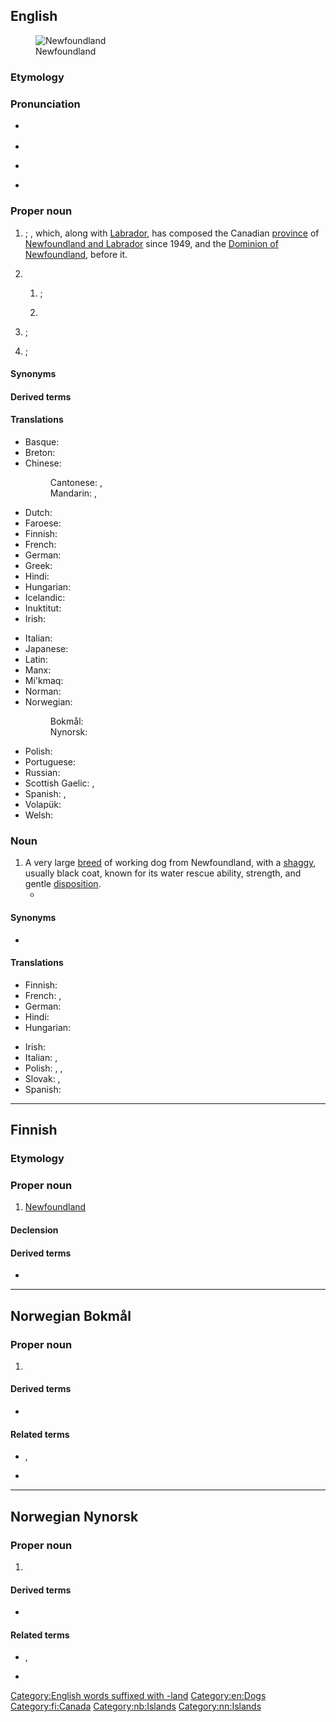 ==English==
{{wikipedia}}
[[File:Newfoundland_map.png|thumb|Newfoundland]]

===Etymology===
{{calque|en|pt|Terra Nova||New Land}}

===Pronunciation===
* {{a|UK}} {{IPA|en|/ˈnjuːˌfaʊnd.lənd/|/ˈnjuː.fənd.lənd/|/ˈnjuː.fənd.lænd/}}
* {{audio|en|LL-Q1860 (eng)-Vealhurl-Newfoundland.wav|Audio (Southern England)}}
* {{a|US}} {{IPA|en|/ˈn(j)uˌfaʊnd.lənd/|/ˈn(j)u.fənd.lənd/|/ˈn(j)u.fəndˌlænd/|/ˈn(j)uˌfaʊnd.lænd/}}
* {{a|Canada}} {{IPA|en|/ˈnu.fənˌlænd/|/ˈnu.fəndˌlænd/}}

===Proper noun===
{{en-proper noun}}

# {{ellipsis of|en|Island of Newfoundland}}; {{place|en|large island|off the coast of|eastern|c/Canada}}, which, along with [[Labrador]], has composed the Canadian [[province]] of [[Newfoundland and Labrador]] since 1949, and the [[Dominion of Newfoundland]], before it.
# {{place|en|province|c/Canada}}
## {{lb|en|historical}} {{former name of|en|Newfoundland and Labrador}}; 
## {{lb|en|informal}} {{ellipsis of|en|Newfoundland and Labrador}}
# {{lb|en|historical}} {{ellipsis of|en|Dominion of Newfoundland}}; {{place|en|former country|continent/North America}}
# {{lb|en|historical}} {{ellipsis of|en|Colony of Newfoundland}}; {{place|en|former colony|continent/North America|of|cc/British North America|cc/British Empire|c/UK}}

====Synonyms====
{{col3|en|title=island|
|the Rock
|Newfoundland Island
|Island of Newfoundland
}}

====Derived terms====
{{der3|en|
|Newfoundlander
|Newfie
|Newfoundland speed bump
|Newfoundland and Labrador
|Newfoundland Island
|Island of Newfoundland
|Dominion of Newfoundland
|Colony of Newfoundland
|Newfoundland Colony
}}
{{der4|en|title=provincial abbreviations|
|Nfld
|Nfld.
|NFLD
|NFLD.
|Nl.
|Nl
|NL
|N.L.
|N. L.
}}

====Translations====
{{trans-top|Island off the coast of Eastern Canada}}
* Basque: {{t|eu|Ternua}}
* Breton: {{t|br|Douar-Nevez|m}}
* Chinese:
*: Cantonese: {{t|yue|紐芬蘭|sc=Hani}}, {{t|yue|纽芬兰|tr=nau5 fan1 laan4|sc=Hani}}
*: Mandarin: {{t+|cmn|紐芬蘭|sc=Hani}}, {{t+|cmn|纽芬兰|tr=Niǔfēnlán|sc=Hani}}
* Dutch: {{t|nl|Newfoundland}}
* Faroese: {{t|fo|Nýfundland|n}}
* Finnish: {{t+|fi|Newfoundland}}
* French: {{t+|fr|Terre-Neuve|f}}
* German: {{t+|de|Neufundland|n}}
* Greek: {{t|el|Νέα Γη|f}}
* Hindi: {{t|hi|न्यूफ़ाउंडलैंड|m}}
* Hungarian: {{t+|hu|Újfundland}}
* Icelandic: {{t|is|Nýfundnaland|n}}
* Inuktitut: {{t|iu|ᓂᐅᐸᐅᓛᓐ|sc=Cans}}
* Irish: {{t|ga|Talamh an Éisc}}
{{trans-mid}}
* Italian: {{t|it|Terranova|f}}
* Japanese: {{t|ja|ニューファンドランド|tr=Nyūfandorando}}
* Latin: {{t|la|Terra Nova|f}}
* Manx: {{t|gv|Thalloo yn Eeast|m}}
* Mi'kmaq: {{t|mic|Taqamkuk}}
* Norman: {{t|nrf|Tèrre-Neuve|f}}
* Norwegian:
*: Bokmål: {{t|nb|Newfoundland}}
*: Nynorsk: {{t|nn|Newfoundland}}
* Polish: {{t+|pl|Nowa Fundlandia|f}}
* Portuguese: {{t+|pt|Terra Nova|f}}
* Russian: {{t+|ru|Ньюфа́ундленд|m}}
* Scottish Gaelic: {{t|gd|Talamh an Èisg|f}}, {{t|gd|Eilean a' Trosg|m}}
* Spanish: {{t|es|Terranova|f}}, {{t|es|Tierra Nueva|f}}
* Volapük: {{t+|vo|Nula-Faunlän}}
* Welsh: {{t|cy|y [[Tir Newydd]]|m}}
{{trans-bottom}}

===Noun===
{{en-noun}}

# A very large [[breed]] of working dog from Newfoundland, with a [[shaggy]], usually black coat, known for its water rescue ability, strength, and gentle [[disposition]].
#* {{quote-book|en|year=1831|author={{w|Letitia Elizabeth Landon}}|title=Romance and Reality|volume=3|page=311|text=The younger, a frank, bold, bright-eyed child, was mounted on a large '''Newfoundland''' dog, whose impatience the elder brother was trying to soothe.}}

====Synonyms====
* {{l|en|Newf}}

====Translations====
{{trans-top|dog}}
* Finnish: {{t|fi|newfoundlandinkoira}}
* French: {{t|fr|chien de Terre-Neuve}}, {{t+|fr|terre-neuve}}
* German: {{t+|de|Neufundländer}}
* Hindi: {{t|hi|न्यूफ़ाउंडलैंड|m}}
* Hungarian: {{t|hu|újfundlandi}}
{{trans-mid}}
* Irish: {{t|ga|madra Thalamh an Éisc|m}}
* Italian: {{t|it|terranova|m}}, {{t|it|cane di Terranova|m}}
* Polish: {{t+|pl|nowofundland|m}}, {{t+|pl|nowofundlandczyk|m}}, {{t+|pl|wodołaz|m}}
* Slovak: {{t|sk|novofundlanďan|m}}, {{t|sk|novofunlandský pes|m}}
* Spanish: {{t|es|terranova|m}}
{{trans-bottom}}

[[Category:English words suffixed with -land]]
[[Category:en:Dogs]]

----

==Finnish==

===Etymology===
{{fi-p|n(j)yyfaundländ}}

===Proper noun===
{{fi-proper noun}}

# [[#English|Newfoundland]] {{gloss|island}}

====Declension====
{{fi-decl-risti|Newfoundland|||a|n=sg|i=0}}

====Derived terms====
* {{l|fi|newfoundlandinkoira}}

[[Category:fi:Canada]]

----

==Norwegian Bokmål==
{{wikipedia|lang=no}}

===Proper noun===
{{head|nb|proper noun}}

# {{l|en|Newfoundland}} {{qualifier|large Canadian island}}

====Derived terms====
* {{l|nb|newfoundlandshund}}

====Related terms====
* {{l|nb|newfoundlender}}, {{l|nb|newfoundlending}}
* {{l|nb|newfoundlandsk}}

[[Category:nb:Islands]]

----

==Norwegian Nynorsk==
{{wikipedia|lang=nn}}

===Proper noun===
{{head|nn|proper noun}}

# {{l|en|Newfoundland}} {{qualifier|large Canadian island}}

====Derived terms====
* {{l|nn|newfoundlandshund}}

====Related terms====
* {{l|nn|newfoundlendar}}, {{l|nn|newfoundlending}}
* {{l|nn|newfoundlandsk}}

[[Category:nn:Islands]]